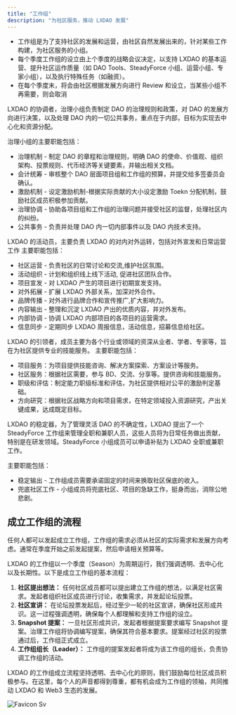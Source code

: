 ```yaml
---
title: "工作组"
description: "为社区服务，推动 LXDAO 发展"
---
```


- 工作组是为了支持社区的发展和运营，由社区自然发展出来的，针对某些工作构建，为社区服务的小组。
- 每个季度工作组的设立由上个季度的战略会议决定，以支持 LXDAO 的基本运营、提升社区运作质量（如 DAO Tools、SteadyForce 小组、运营小组、专家小组），以及执行特殊任务（如融资）。
- 在每个季度末，将会由社区根据发展方向进行 Review 和设立，当某些小组不再需要，则会取消

<Card title="治理小组" icon="people-group">
  LXDAO 的协调者，治理小组负责制定 DAO 的治理规则和政策，对 DAO 的发展方向进行决策，以及处理 DAO 内的一切公共事务，重点在于内部，目标为实现去中心化和资源分配。

  治理小组的主要职能包括：

  - 治理机制 - 制定 DAO 的章程和治理规则，明确 DAO 的使命、价值观、组织架构、投票规则、代币经济等关键要素，并输出相关文档。
  - 会计统筹 - 审核整个 DAO 层面项目组和工作组的预算，并提交给多签委员会确认。
  - 激励机制 - 设定激励机制-根据实际贡献的大小设定激励 Toekn 分配机制，鼓励社区成员积极参加贡献。
  - 治理协调 - 协助各项目组和工作组的治理问题并接受社区的监督，处理社区内的纠纷。
  - 公共事务 - 负责并处理 DAO 内一切内部事件以及 DAO 内技术支持。
</Card>

<Card title="运营小组" icon="earth-europe">
  LXDAO 的活动员，主要负责 LXDAO 的对内对外运转，包括对外宣发和日常运营工作 主要职能包括：

  - 社区运营 - 负责社区的日常讨论和交流,维护社区氛围。
  - 活动组织 - 计划和组织线上线下活动, 促进社区团队合作。
  - 项目宣发 - 对 LXDAO 产生的项目进行初期宣发支持。
  - 对外拓展 - 扩展 LXDAO 外部关系，加深对外合作。
  - 品牌传播 - 对外进行品牌合作和宣传推广,扩大影响力。
  - 内容输出 - 整理和沉淀 LXDAO 产出的优质内容，并对外发布。
  - 内部协调 - 协调 LXDAO 内部项目的各项目的运营需求。
  - 信息同步 - 定期同步 LXDAO 周报信息，活动信息，招募信息给社区。
</Card>

<Card title="专家小组" icon="microscope">
  LXDAO 的引领者，成员主要为各个行业或领域的资深从业者、学者、专家等，旨在为社区提供专业的技能服务。 主要职能包括：

  - 项目服务：为项目提供技能咨询、解决方案探索、方案设计等服务。
  - 社区服务：根据社区需要，参与 BD、交流、分享等。提供咨询和技能服务。
  - 职级和评估：制定能力职级标准和评估，为社区提供相对公平的激励判定基础。
  - 方向研究：根据社区战略方向和项目需求，在特定领域投入资源研究，产出关键成果，达成既定目标。
</Card>

<Card title="SteadyForce 小组" icon="rocket-launch">
  LXDAO 的稳定器，为了管理灵活 DAO 的不确定性，LXDAO 提出了一个 SteadyForce 工作组来管理全职和兼职人员，这些人员将为日常任务做出贡献，特别是在研发领域。SteadyForce 小组成员可以申请补贴为 LXDAO 全职或兼职工作。

  主要职能包括：

  - 稳定输出 - 工作组成员需要承诺固定的时间来换取社区保底的收入。
  - 兜底社区工作 - 小组成员将兜底社区、项目的急缺工作，挺身而出，消除公地悲剧。
</Card>

## **成立工作组的流程**

任何人都可以发起成立工作组，工作组的需求必须从社区的实际需求和发展方向考虑。通常在季度开始之前发起提案，然后申请相关预算等。

LXDAO 的工作组以一个季度（Season）为周期运行，我们强调透明、去中心化以及长期性。以下是成立工作组的基本流程：

1. **社区提出想法：** 任何社区成员都可以提出建立工作组的想法，以满足社区需求。发起者组织社区成员进行讨论，收集需求，并发起论坛投票。
2. **社区宣讲：** 在论坛投票发起后，经过至少一轮的社区宣讲，确保社区形成共识。这一过程强调透明，确保每个人都理解和支持工作组的设立。
3. **Snapshot 提案：** 一旦社区形成共识，发起者根据提案要求编写 Snapshot 提案。治理工作组将协调编写提案，确保其符合基本要求。提案经过社区的投票通过后，工作组正式成立。
4. **工作组组长（Leader）：** 工作组的提案发起者将成为该工作组的组长，负责协调工作组的活动。

LXDAO 的工作组成立流程坚持透明、去中心化的原则，我们鼓励每位社区成员积极参与。在这里，每个人的声音都得到尊重，都有机会成为工作组的领袖，共同推动 LXDAO 和 Web3 生态的发展。

![Favicon Sv](/images/gong-zuo-zu.webp)